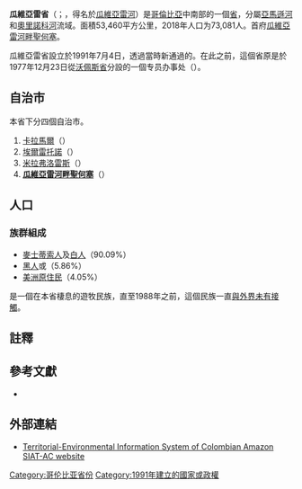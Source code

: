 {{Infobox settlement
<!-- See Template:Infobox settlement for additional fields and descriptions -->
| name                    = 瓜维亚雷省
| native_name             = Departamento del Guaviare
| native_name_lang        = es<!-- ISO 639-2 code -->
| type                    = [[哥伦比亚行政区划|哥伦比亚省份]]
| image_skyline           = 
| image_alt               = 
| image_caption           = 
| image_map1              = Guaviare Topographic 2.png
| map_caption1            = 瓜维亚雷省地形图
| image_flag              = Flag of Guaviare.svg
| flag_alt                = 
| image_shield            = Escudo del Guaviare.svg
| shield_alt              = 
| nickname                = 
| motto                   =“''Hoy busco libertad para ti''”
| anthem                  = 
| image_map               = Guaviare in Colombia (mainland).svg
| map_alt                 = 
| map_caption             = 紅色部分為瓜維亞雷省
| coordinates             = {{coord|2|34|N|72|38|W|region:CO_type:adm2nd|display=inline,title}}
| coor_pinpoint           = 
| coordinates_footnotes   = 
| subdivision_type        = [[世界政區索引|國家]]
| subdivision_name        = {{flag|Colombia}}
| subdivision_type1       = [[哥伦比亚自然区|區域]]
| subdivision_name1       = {{tsl|en|Amazon Region of Colombia|亞馬遜地區 (哥倫比亞)|亞馬遜地區}}
| parts_type              = 最大城市
| parts_style             = para
| p1                      = 
| established_title       = [[哥伦比亚|設省]]
| established_date        = 1991-07-04
| blank_name_sec1         = {{tsl|en|Provinces of Colombia||Provinces}}
| blank_info_sec1         = 
| blank1_name_sec1        = {{tsl|en|Municipalities of Colombia||Municipalities}}
| blank1_info_sec1        = 
| founder                 = 
| named_for               = 
| seat_type               = [[首都|首都]]
| seat                    = [[瓜維亞雷河畔聖何塞|瓜維亞雷河畔聖何塞]]
| government_footnotes    = 
| leader_party            = 
| leader_title            = 省長
| leader_name             = Nebio De Jesus Echeverry Cadavid (2016-2019)
| unit_pref               = Metric<!-- or US or UK -->
| area_footnotes          = <ref>{{Cite web |year=2009 |title=Datos y Cifras del Guaviare |publisher=Gobernacion del Guaviare|url=http://www.guaviare.gov.co/apc-aa-files/64383837663531313135613632303736/DATOS_Y_CIFRAS_DEL_GUAVIARE.pdf |archive-url=https://web.archive.org/web/20130216203356/http://www.guaviare.gov.co/apc-aa-files/64383837663531313135613632303736/DATOS_Y_CIFRAS_DEL_GUAVIARE.pdf |format=[[PDF|PDF]] |access-date=2013-02-16 |archive-date=2013-02-16 |dead-url=yes |language=es }}</ref><ref>{{Cite book |author=Kline, Harvey F. |year=2012 |chapter=Guariare, Department of |title=Historical Dictionary of Colombia |location=Lanham, Maryland |publisher=Scarecrow Press |page=248 |url={{Google books |id=BJbjM7yYKmkC |pg=PA248 |plain-url=yes}} |isbn=978-0-8108-7813-6 |language=en }}</ref>
| area_total_km2          = 53460
| area_rank               = [[哥伦比亚省份面积列表|第8位]]
| area_land_km2           = 
| area_water_km2          = 
| area_water_percent      = 
| area_note               = 
| elevation_footnotes     = 
| elevation_m             = 
| population_footnotes    = <ref>{{cite web |title=DANE |url=http://www.dane.gov.co/daneweb_V09/index.php?option=com_content&view=article&id=75&Itemid=72 |archive-url=https://web.archive.org/web/20091113143414/http://www.dane.gov.co/daneweb_V09/index.php?option=com_content&view=article&id=75&Itemid=72 |dead-url=yes |archive-date=November 13, 2009 |access-date=2013-02-13}}</ref>
| population_total        = 82,767
| population_as_of        = 2018
| population_rank         = [[哥伦比亚省份人口列表|第28位]]
| population_density_km2  = auto
| population_note         = 
| timezone1               = [[UTC−05:00|UTC−05:00]]
| postal_code_type        = 
| postal_code             = 
| area_code_type          = 
| area_code               = 
| iso_code                = {{tsl|en|ISO 3166-2:CO||CO-GUV}}
| blank_name_sec2         = [[人类发展指数|HDI]] (2017)
| blank_info_sec2         = 0.737<ref name="GlobalDataLab">{{Cite web|url=https://hdi.globaldatalab.org/areadata/shdi/|title=Sub-national HDI - Area Database - Global Data Lab|website=hdi.globaldatalab.org|language=en|access-date=2018-09-13|archive-date=2018-09-23|archive-url=https://web.archive.org/web/20180923120638/https://hdi.globaldatalab.org/areadata/shdi/|dead-url=no}}</ref><br/>{{color|#0c0|high}} · [[哥伦比亚各省人类发展指数列表|第13位]]
| website                 = {{url|www.guaviare.gov.co}}
| footnotes               = 
}}

'''瓜維亞雷省'''（{{lang|es|Departamento del Guaviare}}；{{IPA-es|ɡwaˈβjaɾe}}，得名於[[瓜維亞雷河|瓜維亞雷河]]）是[[哥倫比亞|哥倫比亞]]中南部的一個[[哥伦比亚行政区划|省]]，分屬[[亞馬遜河|亞馬遜河]]和[[奧里諾科河|奧里諾科河]]流域。面積53,460平方公里，2018年人口为73,081人。首府[[瓜維亞雷河畔聖何塞|瓜維亞雷河畔聖何塞]]。

瓜維亞雷省設立於1991年7月4日，透過當時新通過的{{tsl|en|Colombian Constitution|哥倫比亞憲法|政治憲法}}。在此之前，這個省原是於1977年12月23日從[[沃佩斯省|沃佩斯省]]分設的一個专员办事处（{{lang|es|Commissariat}}）。

==自治市==
本省下分四個自治市。
# [[卡拉馬爾_(瓜維亞雷省)|卡拉馬爾]]（{{lang|es| Calamar}}）
# [[埃爾雷托諾|埃爾雷托諾]]（{{lang|es|El Retorno}}）
# [[米拉弗洛雷斯_(瓜維亞雷省)|米拉弗洛雷斯]]（{{lang|es| Miraflores}}）
# '''[[瓜維亞雷河畔聖何塞|瓜維亞雷河畔聖何塞]]'''（{{lang|es|San José del Guaviare}}）

{{clear}}
==人口==
{{Historical populations
|type =
|footnote = Source:<ref>{{cite web |title=Reloj de Población |url=http://www.dane.gov.co/reloj/ |website=DANE |publisher=Departamento Administrativo Nacional de Estadísitica |access-date=2017-07-06 |language=es |archive-date=2018-01-16 |archive-url=https://web.archive.org/web/20180116020433/http://www.dane.gov.co/reloj/ |dead-url=yes }}</ref>
|1985 | 47073
|1993 | 97602
|2005 | 95551
|2018 | 82767
}}

===族群組成===
* [[麥士蒂索人|麥士蒂索人]]及[[白人|白人]]（90.09%）
* [[黑人|黑人]]或{{tsl|en|Afro-Colombians|非裔哥倫比亞人}}（5.86%）
* [[美洲原住民|美洲原住民]]（4.05%）

{{tsl|en|Nukak}}是一個在本省棲息的遊牧民族，直至1988年之前，這個民族一直[[未接觸部落|與外界未有接觸]]。

==註釋==
{{reflist}}

==參考文獻==
*{{Cite web |url=http://www.guaviare.gov.co/ |title=Government of Guaviare official website |dead-url=yes |archive-url=https://web.archive.org/web/20180614173223/http://www.guaviare.gov.co/ |access-date=2007-02-25 |archive-date=2018-06-14 |language=es }}

==外部連結==
*[http://siatac.co/web/guest/ Territorial-Environmental Information System of Colombian Amazon SIAT-AC website] {{Wayback|url=http://siatac.co/web/guest/ |date=20200617100909 }}

{{Departments of Colombia}}
[[Category:哥伦比亚省份|Category:哥伦比亚省份]]
[[Category:1991年建立的國家或政權|Category:1991年建立的國家或政權]]